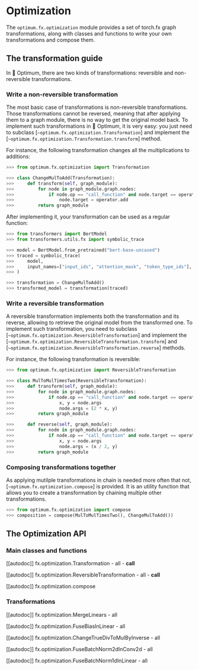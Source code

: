<!--Copyright 2022 The HuggingFace Team. All rights reserved.

Licensed under the Apache License, Version 2.0 (the "License"); you may not use this file except in compliance with
the License. You may obtain a copy of the License at

http://www.apache.org/licenses/LICENSE-2.0

Unless required by applicable law or agreed to in writing, software distributed under the License is distributed on
an "AS IS" BASIS, WITHOUT WARRANTIES OR CONDITIONS OF ANY KIND, either express or implied. See the License for the
specific language governing permissions and limitations under the License.
-->

# Optimization

The `optimum.fx.optimization` module provides a set of torch.fx graph transformations, along with classes and functions to write your own transformations and compose them.

## The transformation guide

In 🤗 Optimum, there are two kinds of transformations: reversible and non-reversible transformations.


### Write a non-reversible transformation

The most basic case of transformations is non-reversible transformations. Those transformations cannot be reversed, meaning that after applying them to a graph module, there is no way to get the original model back. To implement such transformations in 🤗 Optimum, it is very easy: you just need to subclass [`~optimum.fx.optimization.Transformation`] and implement the [`~optimum.fx.optimization.Transformation.transform`] method.

For instance, the following transformation changes all the multiplications to additions:

```python
>>> from optimum.fx.optimization import Transformation

>>> class ChangeMulToAdd(Transformation):
>>>     def transform(self, graph_module):
>>>         for node in graph_module.graph.nodes:
>>>             if node.op == "call_function" and node.target == operator.mul:
>>>                 node.target = operator.add
>>>         return graph_module
```

After implementing it, your transformation can be used as a regular function:

```python
>>> from transformers import BertModel
>>> from transformers.utils.fx import symbolic_trace

>>> model = BertModel.from_pretrained("bert-base-uncased")
>>> traced = symbolic_trace(
>>>     model,
>>>     input_names=["input_ids", "attention_mask", "token_type_ids"],
>>> )

>>> transformation = ChangeMulToAdd()
>>> transformed_model = transformation(traced)
```

### Write a reversible transformation

A reversible transformation implements both the transformation and its reverse, allowing to retrieve the original model from the transformed one. To implement such transformation, you need to subclass [`~optimum.fx.optimization.ReversibleTransformation`] and implement the [`~optimum.fx.optimization.ReversibleTransformation.transform`] and [`~optimum.fx.optimization.ReversibleTransformation.reverse`] methods.

For instance, the following transformation is reversible:

```python
>>> from optimum.fx.optimization import ReversibleTransformation

>>> class MulToMulTimesTwo(ReversibleTransformation):
>>>     def transform(self, graph_module):
>>>         for node in graph_module.graph.nodes:
>>>             if node.op == "call_function" and node.target == operator.mul:
>>>                 x, y = node.args
>>>                 node.args = (2 * x, y)
>>>         return graph_module

>>>     def reverse(self, graph_module):
>>>         for node in graph_module.graph.nodes:
>>>             if node.op == "call_function" and node.target == operator.mul:
>>>                 x, y = node.args
>>>                 node.args = (x / 2, y)
>>>         return graph_module
```

### Composing transformations together

As applying mutilple transformations in chain is needed more often that not, [`~optimum.fx.optimization.compose`] is provided. It is an utility function that allows you to create a transformation by chaining multiple other transformations.

```python
>>> from optimum.fx.optimization import compose
>>> composition = compose(MulToMulTimesTwo(), ChangeMulToAdd())
```

## The Optimization API

### Main classes and functions

[[autodoc]] fx.optimization.Transformation
    - all
    - __call__

[[autodoc]] fx.optimization.ReversibleTransformation
    - all
    - __call__

[[autodoc]] fx.optimization.compose

### Transformations

[[autodoc]] fx.optimization.MergeLinears
    - all

[[autodoc]] fx.optimization.FuseBiasInLinear
    - all

[[autodoc]] fx.optimization.ChangeTrueDivToMulByInverse
    - all

[[autodoc]] fx.optimization.FuseBatchNorm2dInConv2d
    - all

[[autodoc]] fx.optimization.FuseBatchNorm1dInLinear
    - all
